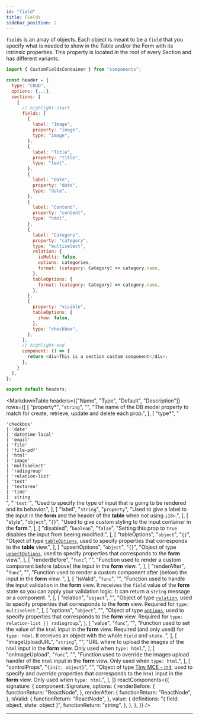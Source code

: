 ```yaml
---
id: "field"
title: Fields
sidebar_position: 2
---
```



`fields` is an array of objects. Each object is meant to be a `field` that you specify what is needed to show in the Table and/or the Form with its intrinsic properties. This property is located in the root of every Section and has different variants.

```js
import { CustomFieldsContainer } from "components";

const header = {
  type: "CRUD",
  options: {...},
  sections: [
    {
      // highlight-start
      fields: [
        {
          label: "Image",
          property: "image",
          type: "image",
        },
        {
          label: "Title",
          property: "title",
          type: "text",
        },
        {
          label: "Date",
          property: "date",
          type: "date",
        },
        {
          label: "Content",
          property: "content",
          type: "html",
        },
        {
          label: "Category",
          property: "category",
          type: "multiselect",
          relation: {
            isMulti: false,
            options: categories,
            format: (category: Category) => category.name,
          },
          tableOptions: {
            format: (category: Category) => category.name,
          },
        },
        {
          property: "visible",
          tableOptions: {
            show: false,
          },
          type: "checkbox",
        },
      ],
      // highlight-end
      component: () => {
        return <div>This is a section custom component</div>;
      },
    }
  ],
};

export default headers;
```

<MarkdownTable
  headers={["Name", "Type", "Default", "Description"]}
  rows={[
    [
      "property*",
      "`string`",
      "",
      "The name of the DB model property to match for create, retrieve, update and delete each prop.",
    ],
    [
      "type*",
      "<div style='min-width: 180px'>`'checkbox'` <br>`| 'date'` <br>`| 'datetime-local'` <br>`| 'email'` <br>`| 'file'` <br>`| 'file-pdf'` <br>`| 'html'` <br>`| 'image'` <br>`| 'multiselect'` <br>`| 'radiogroup'` <br>`| 'relation-list'` <br>`| 'text'` <br>`| 'textarea'` <br>`| 'time'` <br>`|  string`</div>",
      "`'text'`",
      "Used to specify the type of input that is going to be rendered and its behavior.",
    ],
    [
      "label",
      "`string`",
      "`property`",
      "Used to give a label to the input in the <b>form</b> and the header of the <b>table</b> when not using `i18n`.",
    ],
    [
      "style",
      "`object`",
      "`{}`",
      "Used to give custom styling to the input container in the <b>form</b>.",
    ],
    [
      "disabled",
      "`boolean`",
      "`false`",
      "Setting this prop to `true` disables the input from beeing modified.",
    ],
    [
      "tableOptions",
      "`object`",
      "`{}`",
      "Object of type [`tableOptions`](#table-options), used to specify properties that corresponds to the <b>table</b> view.",
    ],
    [
      "upsertOptions",
      "`object`",
      "`{}`",
      "Object of type [`upsertOptions`](#upsert-options), used to specify properties that corresponds to the <b>form</b> view.",
    ],
    [
      "renderBefore",
      "`func`",
      "",
      "Function used to render a custom component before (above) the input in the <b>form</b> view. <rc cn=signature o=renderBefore />",
    ],
    [
      "renderAfter",
      "`func`",
      "",
      "Function used to render a custom component after (below) the input in the <b>form</b> view. <rc cn=signature o=renderAfter />",
    ],
    [
      "isValid",
      "`func`",
      "",
      "Function used to handle the input validation in the <b>form</b> view. It receives the `field` value of the <b>form</b> state so you can apply your validation logic. It can return a `string` message or a component. <rc cn=signature o=isValid />",
    ],
    [
      "relation",
      "`object`",
      "",
      "Object of type [`relation`](#relation), used to specify properties that corresponds to the <b>form</b> view. Required for `type: multiselect`.",
    ],
    [
      "options",
      "`object`",
      "",
      "Object of type [`options`](#options), used to specify properties that corresponds to the <b>form</b> view. Required for `type: relation-list || radiogroup`.",
    ],
    [
      "value",
      "`func`",
      "",
      "Function used to set the value of the `html` input in the <b>form</b> view. Required (and only used) for `type: html`. It receives an object with the whole `field` and `state`. <rc cn=signature o=value />",
    ],
    [
      "imageUploadURL",
      "`string`",
      "",
      "URL where to upload the images of the `html` input in the <b>form</b> view. Only used when `type: html`.",
    ],
    [
      "onImageUpload",
      "`func`",
      "",
      "Function used to override the images upload handler of the `html` input in the <b>form</b> view. Only used when `type: html`.",
    ],
    [
      "controlProps",
      "`{init: object}`",
      "",
      "Object of type <a href='https://www.tiny.cloud/docs/tinymce/6/editor-important-options/' target='_blank'>Tiny MCE - init</a>, used to specify and override properties that corresponds to the `html` input in the <b>form</b> view. Only used when `type: html`.",
    ],
  ]}
  reactComponents={{
    signature: {
      component: Signature,
      options: {
        renderBefore: {
          functionReturn: "ReactNode",
        },
        renderAfter: {
          functionReturn: "ReactNode",
        },
        isValid: {
          functionReturn: "ReactNode",
        },
        value: {
          definitions: "{ field: object, state: object }",
          functionReturn: "string",
        },
      },
    },
  }}
/>

---
